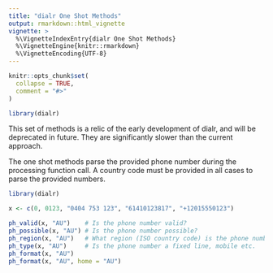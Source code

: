 ```yaml
---
title: "dialr One Shot Methods"
output: rmarkdown::html_vignette
vignette: >
  %\VignetteIndexEntry{dialr One Shot Methods}
  %\VignetteEngine{knitr::rmarkdown}
  %\VignetteEncoding{UTF-8}
---
```


```r
knitr::opts_chunk$set(
  collapse = TRUE,
  comment = "#>"
)
```

```r
library(dialr)
```

This set of methods is a relic of the early development of dialr, and will be deprecated in future. They are significantly slower than the current approach.

The one shot methods parse the provided phone number during the processing function call. A country code must be provided in all cases to parse the provided numbers.

```r
library(dialr)

x <- c(0, 0123, "0404 753 123", "61410123817", "+12015550123")

ph_valid(x, "AU")    # Is the phone number valid?
ph_possible(x, "AU") # Is the phone number possible?
ph_region(x, "AU")   # What region (ISO country code) is the phone number from?
ph_type(x, "AU")     # Is the phone number a fixed line, mobile etc.
ph_format(x, "AU")
ph_format(x, "AU", home = "AU")
```
